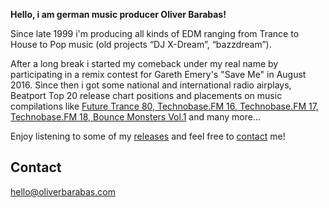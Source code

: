 <Banner />

<Container>

**Hello, i am german music producer Oliver Barabas!**

Since late 1999 i'm producing all kinds of EDM ranging from Trance to House to Pop music (old projects “DJ X-Dream”, “bazzdream”).

After a long break i started my comeback under my real name by participating in a remix contest for Gareth Emery's "Save Me" in August 2016. Since then i got some national and international radio airplays, Beatport Top 20 release chart positions and placements on music compilations like [Future Trance 80, Technobase.FM 16, Technobase.FM 17, Technobase.FM 18, Bounce Monsters Vol.1](#releases) and many more...

Enjoy listening to some of my [releases](#releases) and feel free to [contact](#contact) me!

<Releases releases={props.releases} />

<!--<Shows shows={props.shows} />-->

## Contact

<div id="contact" className="text-center">

hello@oliverbarabas.com

</div>

</Container>
